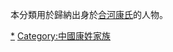 {{Catnav|頁面分類|历史|歷史學|系譜學|漢族姓氏}}
{{Catnav|頁面分類|人文學科|歷史學|系譜學|漢族姓氏}}
{{Catnav|頁面分類|人类学|文化人类学|家世與傳承|系譜學|漢族姓氏}}

本分類用於歸納出身於[[合河康氏|合河康氏]]的人物。

[[Category:興縣人|*]]
[[Category:中國康姓家族|Category:中國康姓家族]]